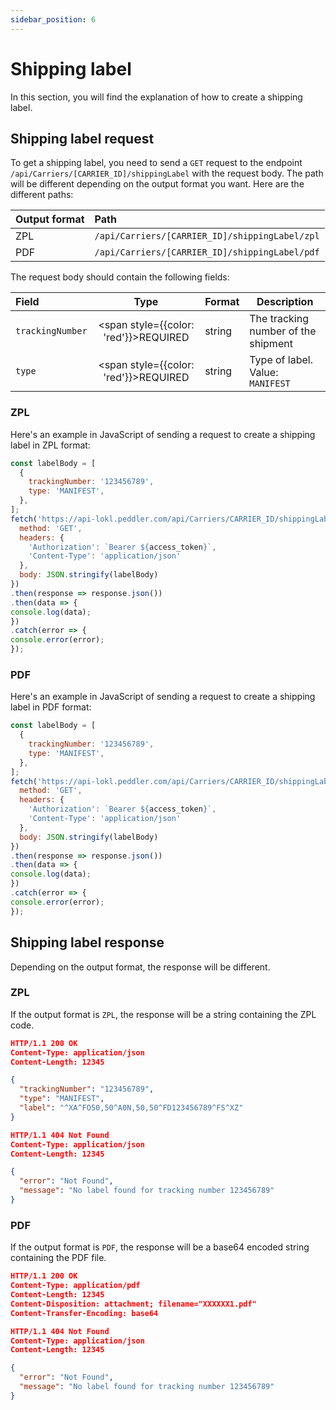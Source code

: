 ```yaml
---
sidebar_position: 6
---
```


# Shipping label

In this section, you will find the explanation of how to create a shipping label.

## Shipping label request

To get a shipping label, you need to send a `GET` request to the endpoint `/api/Carriers/[CARRIER_ID]/shippingLabel` with the request body.
The path will be different depending on the output format you want. Here are the different paths:

| **Output format** | **Path** |
|:---|:---|
| ZPL | `/api/Carriers/[CARRIER_ID]/shippingLabel/zpl` |
| PDF | `/api/Carriers/[CARRIER_ID]/shippingLabel/pdf` |

The request body should contain the following fields:

| **Field** | **Type** | **Format** | **Description** |
|:---|:---:|---|---|
| ``trackingNumber`` | <span style={{color: 'red'}}>REQUIRED</span> | string | The tracking number of the shipment |
| ``type`` | <span style={{color: 'red'}}>REQUIRED</span> | string | Type of label.<br />Value: ``MANIFEST``  |

### ZPL

Here's an example in JavaScript of sending a request to create a shipping label in ZPL format:

```js title="shippingLabel.js"
const labelBody = [
  {
    trackingNumber: '123456789',
    type: 'MANIFEST',
  },
];
fetch('https://api-lokl.peddler.com/api/Carriers/CARRIER_ID/shippingLabel/zpl', {
  method: 'GET',
  headers: {
    'Authorization': `Bearer ${access_token}`,
    'Content-Type': 'application/json'
  },
  body: JSON.stringify(labelBody)
})
.then(response => response.json())
.then(data => {
console.log(data);
})
.catch(error => {
console.error(error);
});
```

### PDF

Here's an example in JavaScript of sending a request to create a shipping label in PDF format:

```js title="shippingLabel.js"
const labelBody = [
  {
    trackingNumber: '123456789',
    type: 'MANIFEST',
  },
];
fetch('https://api-lokl.peddler.com/api/Carriers/CARRIER_ID/shippingLabel/pdf', {
  method: 'GET',
  headers: {
    'Authorization': `Bearer ${access_token}`,
    'Content-Type': 'application/json'
  },
  body: JSON.stringify(labelBody)
})
.then(response => response.json())
.then(data => {
console.log(data);
})
.catch(error => {
console.error(error);
});
```

## Shipping label response

Depending on the output format, the response will be different.

### ZPL

If the output format is `ZPL`, the response will be a string containing the ZPL code.

```json title="ZPL response 200 OK"
HTTP/1.1 200 OK
Content-Type: application/json
Content-Length: 12345

{
  "trackingNumber": "123456789",
  "type": "MANIFEST",
  "label": "^XA^FO50,50^A0N,50,50^FD123456789^FS^XZ"
}
```

```json title="ZPL response 404 Not Found"
HTTP/1.1 404 Not Found
Content-Type: application/json
Content-Length: 12345

{
  "error": "Not Found",
  "message": "No label found for tracking number 123456789"
}
```

### PDF

If the output format is `PDF`, the response will be a base64 encoded string containing the PDF file.

```json title="PDF response 200 OK"
HTTP/1.1 200 OK
Content-Type: application/pdf
Content-Length: 12345
Content-Disposition: attachment; filename="XXXXXX1.pdf"
Content-Transfer-Encoding: base64
```

```json title="PDF response 404 Not Found"
HTTP/1.1 404 Not Found
Content-Type: application/json
Content-Length: 12345

{
  "error": "Not Found",
  "message": "No label found for tracking number 123456789"
}
```
